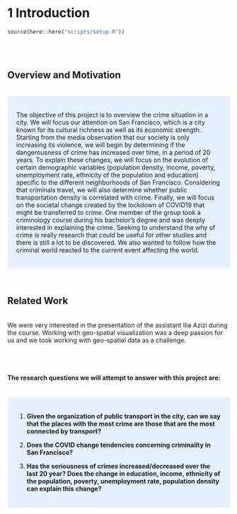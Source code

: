 # 1 Introduction

```r
source(here::here("scripts/setup.R"))
```
<br><br>

## Overview and Motivation

<br>
<style>
div.blue { background-color:#e6f0ff; border-radius: 5px; padding: 20px;}
</style>
<div class = "blue">

The objective of this project is to overview  the crime situation in a city. We will focus our attention on San Francisco, which is a city known for its cultural richness as well as its economic strength.  Starting from the media observation that our society is only increasing its violence, we will begin by determining if the dangerousness of crime has increased over time, in a period of 20 years. To explain these changes, we will focus on the evolution of certain demographic variables (population density, income, poverty, unemployment rate, ethnicity of the population and education) specific to the different neighborhoods of San Francisco. Considering that criminals travel, we will also determine whether public transportation density is correlated with crime. Finally, we will focus on the societal change created by the lockdown of COVID19 that might be transferred to crime.
One member of the group took a criminology course during his bachelor's degree and was deeply interested in explaining the crime. Seeking to understand the why of crime is really research that could be useful for other studies and there is still a lot to be discovered. We also wanted to follow how the criminal world reacted to the current event affecting the world.

</div>
<br>

## Related Work

<br>
We were very interested in the presentation of the assistant Ilia Azizi during the course. Working with geo-spatial visualization was a deep passion for us and we took working with geo-spatial data as a challenge.

<br><br>

#### The research questions we will attempt to answer with this project are:

<br>
<style>
div.blue { background-color:#e6f0ff; border-radius: 5px; padding: 20px;}
</style>
<div class = "blue">

1. **Given the organization of public transport in the city, can we say that the places with the most crime are those that are the most connected by transport?**

2. **Does the COVID change tendencies concerning criminality in San Francisco?**

3. **Has the seriousness of crimes increased/decreased over the last 20 year? Does the change in education, income, ethnicity of the population, poverty, unemployment rate, population density can explain this change?**

</div>





